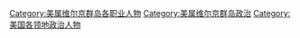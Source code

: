 [[Category:美属维尔京群岛各职业人物|Category:美属维尔京群岛各职业人物]]
[[Category:美属维尔京群岛政治|Category:美属维尔京群岛政治]]
[[Category:美国各领地政治人物|Category:美国各领地政治人物]]
